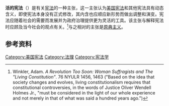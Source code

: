 {{Judicial interpretation}}
'''活的宪法'''（{{lang-en|Living Constitution}}）是有关[[宪法|宪法]]的一种主张，这一主张认为[[美国宪法|美国宪法]]和其他宪法具有动态含义，即使宪法本身没有正式修改，其内含也应顺应新形势而做出调整和演变。宪法应随着社会的需要而发展并为政府治理提供更为灵活的工具。该主张与解释宪法时应顾及当今社会的观点有关。<ref>Winkler, Adam. ''A Revolution Too Soon: Woman Suffragists and The "Living Constitution"''. 76 NYULR 1456, 1463 ("Based on the idea that society changes and evolves, living constitutionalism requires that constitutional controversies, in the words of Justice Oliver Wendell Holmes Jr., "must be considered in the light of our whole experience and not merely in that of what was said a hundred years ago.")</ref>与之相对的主张是[[原典主义|原典主义]]。

==参考资料==
{{reflist}}

[[Category:美国宪法|Category:美国宪法]]
[[Category:法理|Category:法理]]
[[Category:宪法学|Category:宪法学]]